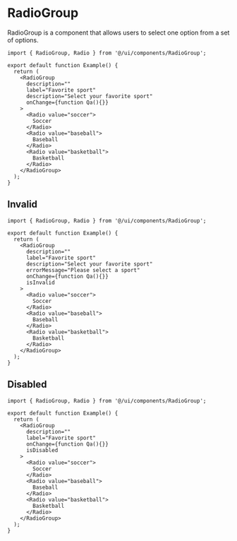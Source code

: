# RadioGroup

RadioGroup is a component that allows users to select one option from a set of options.

```tsx
import { RadioGroup, Radio } from '@/ui/components/RadioGroup';

export default function Example() {
  return (
    <RadioGroup
      description=""
      label="Favorite sport"
      description="Select your favorite sport"
      onChange={function Qa(){}}
    >
      <Radio value="soccer">
        Soccer
      </Radio>
      <Radio value="baseball">
        Baseball
      </Radio>
      <Radio value="basketball">
        Basketball
      </Radio>
    </RadioGroup>
  );
}
```

## Invalid

```tsx
import { RadioGroup, Radio } from '@/ui/components/RadioGroup';

export default function Example() {
  return (
    <RadioGroup
      description=""
      label="Favorite sport"
      description="Select your favorite sport"
      errorMessage="Please select a sport"
      onChange={function Qa(){}}
      isInvalid
    >
      <Radio value="soccer">
        Soccer
      </Radio>
      <Radio value="baseball">
        Baseball
      </Radio>
      <Radio value="basketball">
        Basketball
      </Radio>
    </RadioGroup>
  );
}
```

## Disabled

```tsx
import { RadioGroup, Radio } from '@/ui/components/RadioGroup';

export default function Example() {
  return (
    <RadioGroup
      description=""
      label="Favorite sport"
      onChange={function Qa(){}}
      isDisabled
    >
      <Radio value="soccer">
        Soccer
      </Radio>
      <Radio value="baseball">
        Baseball
      </Radio>
      <Radio value="basketball">
        Basketball
      </Radio>
    </RadioGroup>
  );
}
```